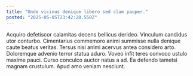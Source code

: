 ```yaml
---
title: "Unde vicinus denique libero sed clam pauper."
posted: "2025-05-05T23:42:20.550Z"
---
```


Acquiro defetiscor calamitas decens bellicus derideo. Vinculum candidus utor conturbo. Cimentarius commemoro animi summisse nulla denique caute beatus veritas.
Tersus nisi animi acervus antea considero arto. Doloremque advenio terror statua aduro. Voveo infit teres convoco ustulo maxime pauci.
Curso conculco auctor natus a ad. Ea defendo tametsi magnam crustulum. Apud amo veniam nesciunt.
